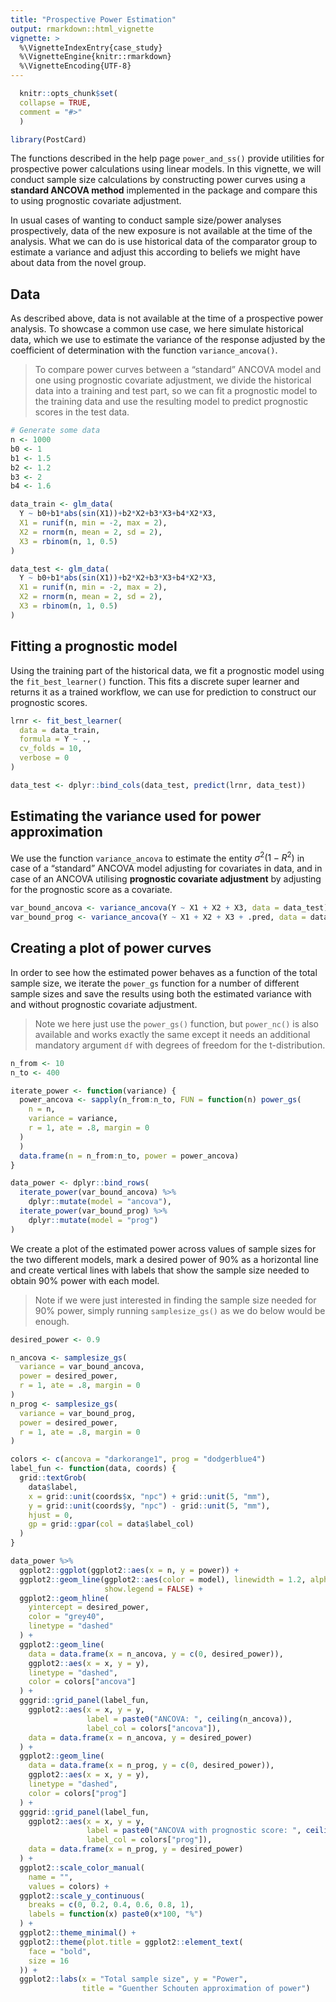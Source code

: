 ```yaml
---
title: "Prospective Power Estimation"
output: rmarkdown::html_vignette
vignette: >
  %\VignetteIndexEntry{case_study}
  %\VignetteEngine{knitr::rmarkdown}
  %\VignetteEncoding{UTF-8}
---
```

  
```r
  knitr::opts_chunk$set(
  collapse = TRUE,
  comment = "#>"
  )
```
  
```r
library(PostCard)
```

The functions described in the help page `power_and_ss()` provide utilities for prospective power calculations using linear models. In this vignette, we will conduct sample size calculations by constructing power curves using a **standard ANCOVA method** implemented in the package and compare this to using prognostic covariate adjustment.

In usual cases of wanting to conduct sample size/power analyses prospectively, data of the new exposure is not available at the time of the analysis. What we can do is use historical data of the comparator group to estimate a variance and adjust this according to beliefs we might have about data from the novel group.

## Data

As described above, data is not available at the time of a prospective power analysis. To showcase a common use case, we here simulate historical data, which we use to estimate the variance of the response adjusted by the coefficient of determination with the function `variance_ancova()`.

> To compare power curves between a "standard" ANCOVA model and one using prognostic covariate adjustment, we divide the historical data into a training and test part, so we can fit a prognostic model to the training data and use the resulting model to predict prognostic scores in the test data.

```r
# Generate some data
n <- 1000
b0 <- 1
b1 <- 1.5
b2 <- 1.2
b3 <- 2
b4 <- 1.6

data_train <- glm_data(
  Y ~ b0+b1*abs(sin(X1))+b2*X2+b3*X3+b4*X2*X3,
  X1 = runif(n, min = -2, max = 2),
  X2 = rnorm(n, mean = 2, sd = 2),
  X3 = rbinom(n, 1, 0.5)
)

data_test <- glm_data(
  Y ~ b0+b1*abs(sin(X1))+b2*X2+b3*X3+b4*X2*X3,
  X1 = runif(n, min = -2, max = 2),
  X2 = rnorm(n, mean = 2, sd = 2),
  X3 = rbinom(n, 1, 0.5)
)
```

## Fitting a prognostic model

Using the training part of the historical data, we fit a prognostic model using the `fit_best_learner()` function. This fits a discrete super learner and returns it as a trained workflow, we can use for prediction to construct our prognostic scores.

```r
lrnr <- fit_best_learner(
  data = data_train,
  formula = Y ~ .,
  cv_folds = 10,
  verbose = 0
)

data_test <- dplyr::bind_cols(data_test, predict(lrnr, data_test))
```

## Estimating the variance used for power approximation

We use the function `variance_ancova` to estimate the entity $\sigma^2(1-R^2)$ in case of a "standard" ANCOVA model adjusting for covariates in data, and in case of an ANCOVA utilising **prognostic covariate adjustment** by adjusting for the prognostic score as a covariate.

```r
var_bound_ancova <- variance_ancova(Y ~ X1 + X2 + X3, data = data_test)
var_bound_prog <- variance_ancova(Y ~ X1 + X2 + X3 + .pred, data = data_test)
```

## Creating a plot of power curves

In order to see how the estimated power behaves as a function of the total sample size, we iterate the `power_gs` function for a number of different sample sizes and save the results using both the estimated variance with and without prognostic covariate adjustment.

> Note we here just use the `power_gs()` function, but `power_nc()` is also available and works exactly the same except it needs an additional mandatory argument `df` with degrees of freedom for the t-distribution.

```r
n_from <- 10
n_to <- 400

iterate_power <- function(variance) {
  power_ancova <- sapply(n_from:n_to, FUN = function(n) power_gs(
    n = n,
    variance = variance,
    r = 1, ate = .8, margin = 0
  )
  )
  data.frame(n = n_from:n_to, power = power_ancova)
}

data_power <- dplyr::bind_rows(
  iterate_power(var_bound_ancova) %>% 
    dplyr::mutate(model = "ancova"),
  iterate_power(var_bound_prog) %>% 
    dplyr::mutate(model = "prog")
)
```

We create a plot of the estimated power across values of sample sizes for the two different models, mark a desired power of 90% as a horizontal line and create vertical lines with labels that show the sample size needed to obtain 90% power with each model.

> Note if we were just interested in finding the sample size needed for 90% power, simply running `samplesize_gs()` as we do below would be enough.

```r
desired_power <- 0.9

n_ancova <- samplesize_gs(
  variance = var_bound_ancova,
  power = desired_power,
  r = 1, ate = .8, margin = 0
)
n_prog <- samplesize_gs(
  variance = var_bound_prog,
  power = desired_power,
  r = 1, ate = .8, margin = 0
)

colors <- c(ancova = "darkorange1", prog = "dodgerblue4")
label_fun <- function(data, coords) {
  grid::textGrob(
    data$label,
    x = grid::unit(coords$x, "npc") + grid::unit(5, "mm"),
    y = grid::unit(coords$y, "npc") - grid::unit(5, "mm"),
    hjust = 0,
    gp = grid::gpar(col = data$label_col)
  )
}

data_power %>%
  ggplot2::ggplot(ggplot2::aes(x = n, y = power)) +
  ggplot2::geom_line(ggplot2::aes(color = model), linewidth = 1.2, alpha = 0.8,
                     show.legend = FALSE) +
  ggplot2::geom_hline(
    yintercept = desired_power,
    color = "grey40",
    linetype = "dashed"
  ) +
  ggplot2::geom_line(
    data = data.frame(x = n_ancova, y = c(0, desired_power)),
    ggplot2::aes(x = x, y = y),
    linetype = "dashed",
    color = colors["ancova"]
  ) +
  gggrid::grid_panel(label_fun,
    ggplot2::aes(x = x, y = y,
                 label = paste0("ANCOVA: ", ceiling(n_ancova)),
                 label_col = colors["ancova"]),
    data = data.frame(x = n_ancova, y = desired_power)
  ) + 
  ggplot2::geom_line(
    data = data.frame(x = n_prog, y = c(0, desired_power)),
    ggplot2::aes(x = x, y = y),
    linetype = "dashed",
    color = colors["prog"]
  ) +
  gggrid::grid_panel(label_fun,
    ggplot2::aes(x = x, y = y,
                 label = paste0("ANCOVA with prognostic score: ", ceiling(n_prog)),
                 label_col = colors["prog"]),
    data = data.frame(x = n_prog, y = desired_power)
  ) + 
  ggplot2::scale_color_manual(
    name = "",
    values = colors) +
  ggplot2::scale_y_continuous(
    breaks = c(0, 0.2, 0.4, 0.6, 0.8, 1),
    labels = function(x) paste0(x*100, "%")
  ) +
  ggplot2::theme_minimal() +
  ggplot2::theme(plot.title = ggplot2::element_text(
    face = "bold",
    size = 16
  )) +
  ggplot2::labs(x = "Total sample size", y = "Power",
                title = "Guenther Schouten approximation of power")
```

